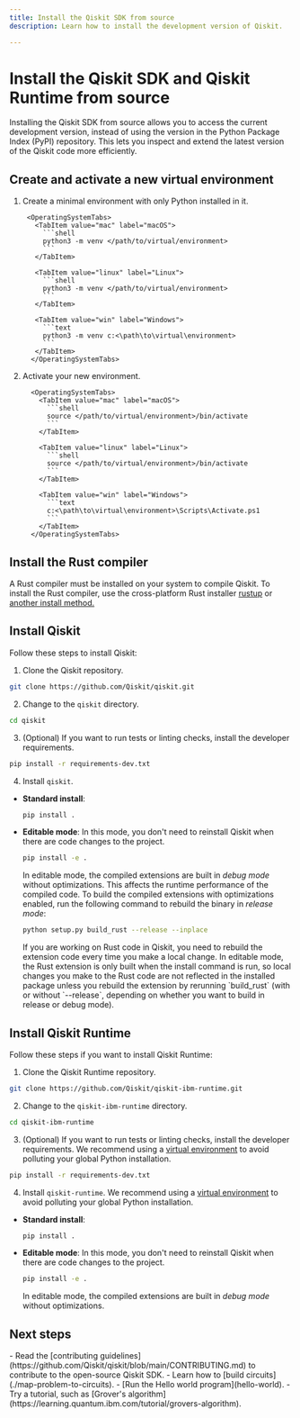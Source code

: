 ```yaml
---
title: Install the Qiskit SDK from source
description: Learn how to install the development version of Qiskit.

---
```

# Install the Qiskit SDK and Qiskit Runtime from source

Installing the Qiskit SDK from source allows you to access the current development version, instead of using the version in the Python Package Index (PyPI) repository. This lets you inspect and extend the latest version of the Qiskit code more efficiently.

## Create and activate a new virtual environment

1. Create a minimal environment with only Python installed in it.

        <OperatingSystemTabs>
          <TabItem value="mac" label="macOS">
            ```shell
            python3 -m venv </path/to/virtual/environment>
            ```
          </TabItem>

          <TabItem value="linux" label="Linux">
            ```shell
            python3 -m venv </path/to/virtual/environment>
            ```
          </TabItem>

          <TabItem value="win" label="Windows">
            ```text
            python3 -m venv c:<\path\to\virtual\environment>
            ```
          </TabItem>
         </OperatingSystemTabs>

1. Activate your new environment.

         <OperatingSystemTabs>
           <TabItem value="mac" label="macOS">
             ```shell
             source </path/to/virtual/environment>/bin/activate
             ```
           </TabItem>

           <TabItem value="linux" label="Linux">
             ```shell
             source </path/to/virtual/environment>/bin/activate
             ```
           </TabItem>

           <TabItem value="win" label="Windows">
             ```text
             c:<\path\to\virtual\environment>\Scripts\Activate.ps1
             ```
           </TabItem>
         </OperatingSystemTabs>

## Install the Rust compiler

A Rust compiler must be installed on your system to compile Qiskit. To install the Rust compiler, use the cross-platform Rust installer [rustup](https://rustup.rs/) or [another install method.](https://forge.rust-lang.org/infra/other-installation-methods.html)

## Install Qiskit

Follow these steps to install Qiskit:

1. Clone the Qiskit repository.

```bash
git clone https://github.com/Qiskit/qiskit.git
```

2. Change to the `qiskit` directory.

```bash
cd qiskit
```

3. (Optional) If you want to run tests or linting checks, install the developer requirements.

```bash
pip install -r requirements-dev.txt
```

4. Install `qiskit`.

  * **Standard install**:

    ```bash
    pip install .
    ```

  * **Editable mode**: In this mode, you don't need to reinstall Qiskit when there are code changes to the project.

    ```bash
    pip install -e .
    ```

    In editable mode, the compiled extensions are built in _debug mode_ without optimizations. This affects the runtime performance of the compiled code. To build the compiled extensions with optimizations enabled, run the following command to rebuild the binary in _release mode_:

    ```bash
    python setup.py build_rust --release --inplace
    ```

    <Admonition type="note">
    If you are working on Rust code in Qiskit, you need to rebuild the extension code every time you make a local change. In editable mode, the Rust extension is only built when the install command is run, so local changes you make to the Rust code are not reflected in the installed package unless you rebuild the extension by rerunning `build_rust` (with or without `--release`, depending on whether you want to build in release or debug mode).
    </Admonition>

## Install Qiskit Runtime

Follow these steps if you want to install Qiskit Runtime:

1. Clone the Qiskit Runtime repository.

```bash
git clone https://github.com/Qiskit/qiskit-ibm-runtime.git
```

2. Change to the `qiskit-ibm-runtime` directory.

```bash
cd qiskit-ibm-runtime
```

3. (Optional) If you want to run tests or linting checks, install the developer requirements. We recommend using a [virtual environment](https://docs.python.org/3/library/venv.html) to avoid polluting your global Python installation.

```bash
pip install -r requirements-dev.txt
```

4. Install `qiskit-runtime`. We recommend using a [virtual environment](https://docs.python.org/3/library/venv.html) to avoid polluting your global Python installation.

  * **Standard install**:

    ```bash
    pip install .
    ```

  * **Editable mode**: In this mode, you don't need to reinstall Qiskit when there are code changes to the project.

    ```bash
    pip install -e .
    ```

    In editable mode, the compiled extensions are built in _debug mode_ without optimizations.


## Next steps

<Admonition type="tip" title="Recommendations">
  - Read the [contributing guidelines](https://github.com/Qiskit/qiskit/blob/main/CONTRIBUTING.md) to contribute to the open-source Qiskit SDK.
  - Learn how to [build circuits](./map-problem-to-circuits).
  - [Run the Hello world program](hello-world).
  - Try a tutorial, such as [Grover's algorithm](https://learning.quantum.ibm.com/tutorial/grovers-algorithm).
</Admonition>
